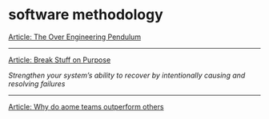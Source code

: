 # software methodology

[Article: The Over Engineering Pendulum](https://threedots.tech/post/the-over-engineering-pendulum/?ref=dailydev)

---

[Article: Break Stuff on Purpose](https://slack.engineering/break-stuff-on-purpose/)

_Strengthen your system’s ability to recover by intentionally causing and resolving failures_

---

[Article: Why do aome teams outperform others](https://newsletter.techworld-with-milan.com/p/why-do-some-engineering-teams-consistently)
